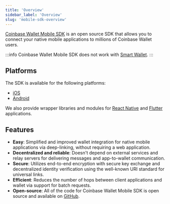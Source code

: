 ```yaml
---
title: 'Overview'
sidebar_label: 'Overview'
slug: 'mobile-sdk-overview'
---
```


[Coinbase Wallet Mobile SDK](https://github.com/MobileWalletProtocol/wallet-mobile-sdk) is an open source SDK that allows you to connect your native mobile applications to millions of Coinbase Wallet users.

:::info
Coinbase Wallet Mobile SDK does not work with [Smart Wallet](https://www.smartwallet.dev/).
:::

## Platforms

The SDK is available for the following platforms:

- [iOS](https://cocoapods.org/pods/CoinbaseWalletSDK)
- [Android](https://mavenlibs.com/maven/dependency/com.coinbase/coinbase-wallet-sdk)

We also provide wrapper libraries and modules for [React Native](https://www.npmjs.com/package/@coinbase/wallet-mobile-sdk) and [Flutter](https://pub.dev/packages/coinbase_wallet_sdk) applications.

## Features

- **Easy**: Simplified and improved wallet integration for native mobile applications via deep-linking, without requiring a web application.
- **Decentralized and reliable**: Doesn't depend on external services and relay servers for delivering messages and app-to-wallet communication.
- **Secure**: Utilizes end-to-end encryption with secure key exchange and decentralized identity verification using the well-known URI standard for universal links.
- **Efficient**: Reduces the number of hops between client applications and wallet via support for batch requests.
- **Open-source**: All of the code for Coinbase Wallet Mobile SDK is open source and available on [GitHub](https://github.com/MobileWalletProtocol/wallet-mobile-sdk).

